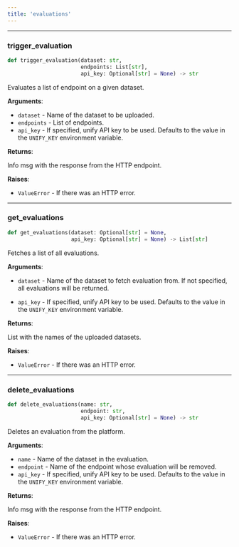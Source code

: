 ```yaml
---
title: 'evaluations'
---
```


<a id="utils.evaluations.trigger_evaluation"></a>

---

### trigger\_evaluation

```python
def trigger_evaluation(dataset: str,
                       endpoints: List[str],
                       api_key: Optional[str] = None) -> str
```

Evaluates a list of endpoint on a given dataset.

**Arguments**:

- `dataset` - Name of the dataset to be uploaded.
- `endpoints` - List of endpoints.
- `api_key` - If specified, unify API key to be used. Defaults to the value in the
  `UNIFY_KEY` environment variable.
  

**Returns**:

  Info msg with the response from the HTTP endpoint.

**Raises**:

- `ValueError` - If there was an HTTP error.

<a id="utils.evaluations.get_evaluations"></a>

---

### get\_evaluations

```python
def get_evaluations(dataset: Optional[str] = None,
                    api_key: Optional[str] = None) -> List[str]
```

Fetches a list of all evaluations.

**Arguments**:

- `dataset` - Name of the dataset to fetch evaluation from. If not specified, all
  evaluations will be returned.
  
- `api_key` - If specified, unify API key to be used. Defaults to the value in the
  `UNIFY_KEY` environment variable.
  

**Returns**:

  List with the names of the uploaded datasets.

**Raises**:

- `ValueError` - If there was an HTTP error.

<a id="utils.evaluations.delete_evaluations"></a>

---

### delete\_evaluations

```python
def delete_evaluations(name: str,
                       endpoint: str,
                       api_key: Optional[str] = None) -> str
```

Deletes an evaluation from the platform.

**Arguments**:

- `name` - Name of the dataset in the evaluation.
- `endpoint` - Name of the endpoint whose evaluation will be removed.
- `api_key` - If specified, unify API key to be used. Defaults to the value in the
  `UNIFY_KEY` environment variable.
  

**Returns**:

  Info msg with the response from the HTTP endpoint.

**Raises**:

- `ValueError` - If there was an HTTP error.

<a id="utils.custom_api_keys"></a>
